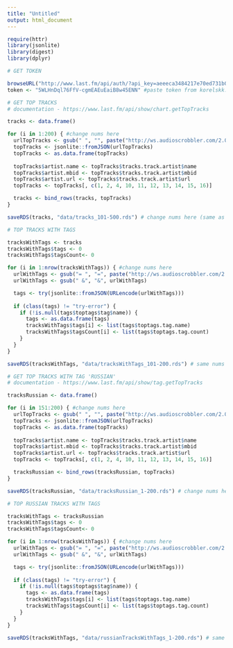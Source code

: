 ```yaml
---
title: "Untitled"
output: html_document
---
```


```r
require(httr)
library(jsonlite)
library(digest)
library(dplyr)

# GET TOKEN

browseURL("http://www.last.fm/api/auth/?api_key=aeeeca3484217e70ed731b0e26290c0c")
token <- "5WLHnDql76FfV-cgmEAEuEaiB8w45ENN" #paste token from korelskk.ru url here

```

```r
# GET TOP TRACKS
# documentation - https://www.last.fm/api/show/chart.getTopTracks

tracks <- data.frame()

for (i in 1:200) { #change nums here
  urlTopTracks <- gsub(" ", "", paste("http://ws.audioscrobbler.com/2.0/?method=chart.getTopTracks&api_key=aeeeca3484217e70ed731b0e26290c0c&page=", i, "perPage=200&format=json"))
  topTracks <- jsonlite::fromJSON(urlTopTracks)
  topTracks <- as.data.frame(topTracks) 
  
  topTracks$artist.name <- topTracks$tracks.track.artist$name
  topTracks$artist.mbid <- topTracks$tracks.track.artist$mbid
  topTracks$artist.url <- topTracks$tracks.track.artist$url
  topTracks <- topTracks[, c(1, 2, 4, 10, 11, 12, 13, 14, 15, 16)]

  tracks <- bind_rows(tracks, topTracks)
}

saveRDS(tracks, "data/tracks_101-500.rds") # change nums here (same as in 32)
```

```r
# TOP TRACKS WITH TAGS

tracksWithTags <- tracks
tracksWithTags$tags <- 0
tracksWithTags$tagsCount<- 0

for (i in 1:nrow(tracksWithTags)) { #change nums here
  urlWithTags <- gsub("= ", "=", paste("http://ws.audioscrobbler.com/2.0/?method=track.getTopTags&api_key=aeeeca3484217e70ed731b0e26290c0c&artist=", tracksWithTags$artist.name[i], "&track=", tracksWithTags$tracks.track.name[i], "&format=json"))
  urlWithTags <- gsub(" &", "&", urlWithTags)

  tags <- try(jsonlite::fromJSON(URLencode(urlWithTags)))
  
  if (class(tags) != "try-error") {
    if (!is.null(tags$toptags$tag$name)) {
      tags <- as.data.frame(tags)
      tracksWithTags$tags[i] <- list(tags$toptags.tag.name)
      tracksWithTags$tagsCount[i] <- list(tags$toptags.tag.count)
    }
  }  
}

saveRDS(tracksWithTags, "data/tracksWithTags_101-200.rds") # same nums as in 55
```

```r
# GET TOP TRACKS WITH TAG 'RUSSIAN'
# documentation - https://www.last.fm/api/show/tag.getTopTracks

tracksRussian <- data.frame()

for (i in 151:200) { #change nums here
  urlTopTracks <- gsub(" ", "", paste("http://ws.audioscrobbler.com/2.0/?method=tag.gettoptracks&tag=russian&api_key=aeeeca3484217e70ed731b0e26290c0c&page=", i, "&perPage=200&format=json"))
  topTracks <- jsonlite::fromJSON(urlTopTracks)
  topTracks <- as.data.frame(topTracks) 
  
  topTracks$artist.name <- topTracks$tracks.track.artist$name
  topTracks$artist.mbid <- topTracks$tracks.track.artist$mbid
  topTracks$artist.url <- topTracks$tracks.track.artist$url
  topTracks <- topTracks[, c(1, 2, 4, 10, 11, 12, 13, 14, 15, 16)]

  tracksRussian <- bind_rows(tracksRussian, topTracks)
}

saveRDS(tracksRussian, "data/tracksRussian_1-200.rds") # change nums here (same as in 72)
```

```r
# TOP RUSSIAN TRACKS WITH TAGS

tracksWithTags <- tracksRussian
tracksWithTags$tags <- 0
tracksWithTags$tagsCount<- 0

for (i in 1:nrow(tracksWithTags)) { #change nums here
  urlWithTags <- gsub("= ", "=", paste("http://ws.audioscrobbler.com/2.0/?method=track.getTopTags&api_key=aeeeca3484217e70ed731b0e26290c0c&artist=", tracksWithTags$artist.name[i], "&track=", tracksWithTags$tracks.track.name[i], "&format=json"))
  urlWithTags <- gsub(" &", "&", urlWithTags)

  tags <- try(jsonlite::fromJSON(URLencode(urlWithTags)))
  
  if (class(tags) != "try-error") {
    if (!is.null(tags$toptags$tag$name)) {
      tags <- as.data.frame(tags)
      tracksWithTags$tags[i] <- list(tags$toptags.tag.name)
      tracksWithTags$tagsCount[i] <- list(tags$toptags.tag.count)
    }
  }  
}

saveRDS(tracksWithTags, "data/russianTracksWithTags_1-200.rds") # same nums as in 95
```